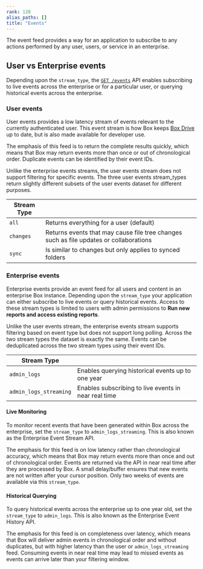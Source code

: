 ```yaml
---
rank: 120
alias_paths: []
title: "Events"
---
```

The event feed provides a way for an application to subscribe to any actions
performed by any user, users, or service in an enterprise.

## User vs Enterprise events

Depending upon the `stream_type`, the [`GET /events`](e://get_events) API
enables subscribing to live events across the enterprise or for a particular
user, or querying historical events across the enterprise.

### User events

User events provides a low latency stream of events relevant to the currently
authenticated user. This event stream is how Box keeps [Box Drive][drive] up to
date, but is also made available for developer use.

The emphasis of this feed is to return the complete results quickly, which means
that Box may return events more than once or out of chronological order.
Duplicate events can be identified by their event IDs.

Unlike the enterprise events streams, the user events stream does not support
filtering for specific events. The three user events stream_types return
slightly different subsets of the user events dataset for different purposes.

| Stream Type |                                                                                         |
| ----------- | --------------------------------------------------------------------------------------- |
| `all`       | Returns everything for a user (default)                                                 |
| `changes`   | Returns events that may cause file tree changes such as file updates or collaborations |
| `sync`      | Is similar to changes but only applies to synced folders                                |

### Enterprise events

Enterprise events provide an event feed for all users and content in an
enterprise Box instance. Depending upon the `stream_type` your application can
either subscribe to live events or query historical events. Access to these
stream types is limited to users with admin permissions to
**Run new reports and access existing reports**.

Unlike the user events stream, the enterprise events stream supports filtering
based on event type but does not support long polling. Across the two
stream types the dataset is exactly the same. Events can be deduplicated across
the two stream types using their event IDs.

| Stream Type |                                                                                         |
| ----------- | --------------------------------------------------------------------------------------- |
| `admin_logs`       | Enables querying historical events up to one year                                                 |
| `admin_logs_streaming`   | Enables subscribing to live events in near real time                     |

#### Live Monitoring

To monitor recent events that have been generated within Box across the
enterprise, set the `stream_type` to `admin_logs_streaming`. This is also known
as the Enterprise Event Stream API.

The emphasis for this feed is on low latency rather than chronological
accuracy, which means that Box may return events more than once and out of
chronological order. Events are returned via the API in near real time after
they are processed by Box. A small delay/buffer ensures that new events are not
written after your cursor position. Only two weeks of events are available via
this `stream_type`.

#### Historical Querying

To query historical events across the enterprise up to one year old, set the
`stream_type` to `admin_logs`. This is also known as the Enterprise Event
History API.

The emphasis for this feed is on completeness over latency, which means that
Box will deliver admin events in chronological order and without duplicates,
but with higher latency than the user or `admin_logs_streaming` feed. Consuming
events in near real time may lead to missed events as events can arrive later
than your filtering window.

[drive]:https://www.box.com/drive
